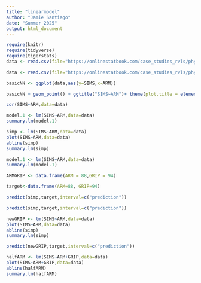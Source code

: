 ```yaml
---
title: "linearmodel"
author: "Jamie Santiago"
date: "Summer 2025"
output: html_document
---
```


```r
require(knitr)
require(tidyverse)
require(tigerstats)
data <- read.csv(file="https://onlinestatbook.com/case_studies_rvls/physical_strength/data.txt", sep="", header=TRUE)
```

```r
data <- read.csv(file="https://onlinestatbook.com/case_studies_rvls/physical_strength/data.txt",sep="",header=TRUE) 
```

```r
basicNN <- ggplot(data,aes(y=SIMS,x=ARM))
```

```r
basicNN + geom_point() + ggtitle("SIMS~ARM")+ theme(plot.title = element_text(hjust = 0.5, size = 20))
```

```r
cor(SIMS~ARM,data=data)
```

```r
model.1 <- lm(SIMS~ARM,data=data)
summary.lm(model.1)
```


```r
simp <- lm(SIMS~ARM,data=data)
plot(SIMS~ARM,data=data)
abline(simp)
summary.lm(simp)
```
```r
model.1 <- lm(SIMS~ARM,data=data)
summary.lm(model.1)
```

```r
ARMGRIP <- data.frame(ARM = 88,GRIP = 94)
```
 
```r
target<-data.frame(ARM=88, GRIP=94)
```

```r
predict(simp,target,interval=c("prediction"))
```

```r
predict(simp,target,interval=c("prediction"))
```

```r
newGRIP <- lm(SIMS~ARM,data=data)
plot(SIMS~ARM,data=data)
abline(simp)
summary.lm(simp)
```
```r
predict(newGRIP,target,interval=c("prediction"))
```

```r
halfARM <- lm(SIMS~ARM+GRIP,data=data)
plot(SIMS~ARM+GRIP,data=data)
abline(halfARM)
summary.lm(halfARM)
```

